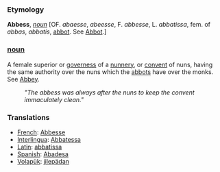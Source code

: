 === Etymology ===

'''Abbess''', ''[[noun (part of speech)|noun]]'' [OF. ''abaesse'', ''abeesse'', F. ''abbesse'', L. ''abbatissa'', fem. of ''abbas'', ''abbatis'', [[abbot]]. See [[Abbot]].]

=== [[noun]] ===

A female superior or [[governess]] of a [[nunnery]], or [[convent]] of nuns, having the same authority over the nuns which the [[abbots]] have over the monks. See [[Abbey]].

:'' "The abbess was always after the nuns to keep the convent immaculately clean." ''

=== Translations ===
*[[French]]: [[Abbesse]]
*[[Interlingua]]: [[Abbatessa]]
*[[Latin]]: [[abbatissa]]
*[[Spanish]]: [[Abadesa]]
*[[Volapük]]: [[jilepädan]]